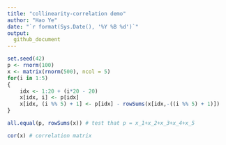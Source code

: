 ---
title: "collinearity-correlation demo"
author: "Hao Ye"
date: "`r format(Sys.Date(), '%Y %B %d')`"
output: 
  github_document
---

```{r}
set.seed(42)
p <- rnorm(100)
x <- matrix(rnorm(500), ncol = 5)
for(i in 1:5)
{
    idx <- 1:20 + (i*20 - 20)
    x[idx, i] <- p[idx]
    x[idx, (i %% 5) + 1] <- p[idx] - rowSums(x[idx,-((i %% 5) + 1)])
}
```

```{r}
all.equal(p, rowSums(x)) # test that p = x_1+x_2+x_3+x_4+x_5
```

```{r}
cor(x) # correlation matrix
```

